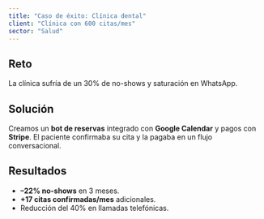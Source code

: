 ```yaml
---
title: "Caso de éxito: Clínica dental"
client: "Clínica con 600 citas/mes"
sector: "Salud"
---
```


## Reto
La clínica sufría de un 30% de no-shows y saturación en WhatsApp.

## Solución
Creamos un **bot de reservas** integrado con **Google Calendar** y pagos con **Stripe**.
El paciente confirmaba su cita y la pagaba en un flujo conversacional.

## Resultados
- **–22% no-shows** en 3 meses.
- **+17 citas confirmadas/mes** adicionales.
- Reducción del 40% en llamadas telefónicas.